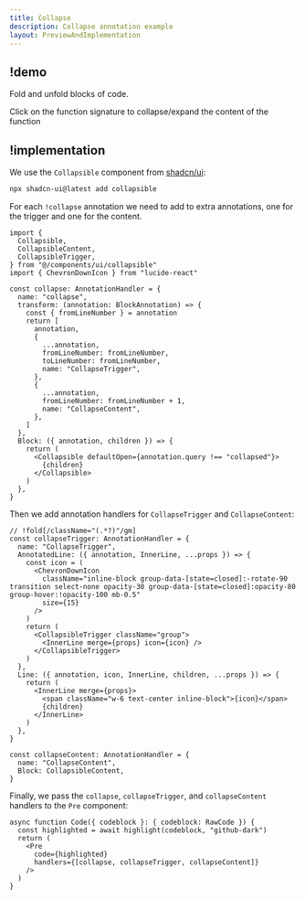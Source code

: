 ```yaml
---
title: Collapse
description: Collapse annotation example
layout: PreviewAndImplementation
---
```



## !demo

Fold and unfold blocks of code.

<Demo name="collapse">
  Click on the function signature to collapse/expand the content of the function
</Demo>

## !implementation

We use the `Collapsible` component from [shadcn/ui](https://ui.shadcn.com/docs/components/collapsible):

```bash -c
npx shadcn-ui@latest add collapsible
```

For each `!collapse` annotation we need to add to extra annotations, one for the trigger and one for the content.

```tsx code.tsx -c
import {
  Collapsible,
  CollapsibleContent,
  CollapsibleTrigger,
} from "@/components/ui/collapsible"
import { ChevronDownIcon } from "lucide-react"

const collapse: AnnotationHandler = {
  name: "collapse",
  transform: (annotation: BlockAnnotation) => {
    const { fromLineNumber } = annotation
    return [
      annotation,
      {
        ...annotation,
        fromLineNumber: fromLineNumber,
        toLineNumber: fromLineNumber,
        name: "CollapseTrigger",
      },
      {
        ...annotation,
        fromLineNumber: fromLineNumber + 1,
        name: "CollapseContent",
      },
    ]
  },
  Block: ({ annotation, children }) => {
    return (
      <Collapsible defaultOpen={annotation.query !== "collapsed"}>
        {children}
      </Collapsible>
    )
  },
}
```

Then we add annotation handlers for `CollapseTrigger` and `CollapseContent`:

```tsx code.tsx -c
// !fold[/className="(.*?)"/gm]
const collapseTrigger: AnnotationHandler = {
  name: "CollapseTrigger",
  AnnotatedLine: ({ annotation, InnerLine, ...props }) => {
    const icon = (
      <ChevronDownIcon
        className="inline-block group-data-[state=closed]:-rotate-90 transition select-none opacity-30 group-data-[state=closed]:opacity-80 group-hover:!opacity-100 mb-0.5"
        size={15}
      />
    )
    return (
      <CollapsibleTrigger className="group">
        <InnerLine merge={props} icon={icon} />
      </CollapsibleTrigger>
    )
  },
  Line: ({ annotation, icon, InnerLine, children, ...props }) => {
    return (
      <InnerLine merge={props}>
        <span className="w-6 text-center inline-block">{icon}</span>
        {children}
      </InnerLine>
    )
  },
}

const collapseContent: AnnotationHandler = {
  name: "CollapseContent",
  Block: CollapsibleContent,
}
```

Finally, we pass the `collapse`, `collapseTrigger`, and `collapseContent` handlers to the `Pre` component:

```tsx code.tsx -c
async function Code({ codeblock }: { codeblock: RawCode }) {
  const highlighted = await highlight(codeblock, "github-dark")
  return (
    <Pre
      code={highlighted}
      handlers={[collapse, collapseTrigger, collapseContent]}
    />
  )
}
```
